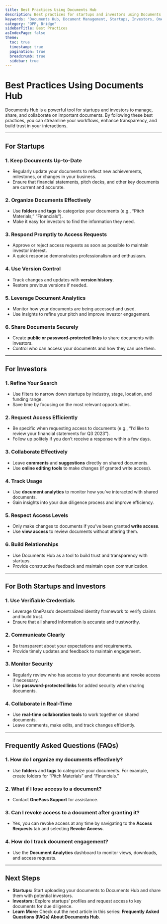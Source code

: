 ```yaml
---
title: Best Practices Using Documents Hub
description: Best practices for startups and investors using Documents Hub
keywords: "Documents Hub, Document Management, Startups, Investors, OnePass"
category: "OPP, Bridge"
sidebarTitle: Best Practices
asIndexPage: false
theme:
  toc: true
  timestamp: true
  pagination: true
  breadcrumb: true
  sidebar: true
---
```


# Best Practices Using Documents Hub

Documents Hub is a powerful tool for startups and investors to manage, share, and collaborate on important documents. By following these best practices, you can streamline your workflows, enhance transparency, and build trust in your interactions.  

---

## For Startups

### 1. Keep Documents Up-to-Date

- Regularly update your documents to reflect new achievements, milestones, or changes in your business.  
- Ensure that financial statements, pitch decks, and other key documents are current and accurate.  

### 2. Organize Documents Effectively

- Use **folders** and **tags** to categorize your documents (e.g., “Pitch Materials,” “Financials”).  
- Make it easy for investors to find the information they need.  

### 3. Respond Promptly to Access Requests

- Approve or reject access requests as soon as possible to maintain investor interest.  
- A quick response demonstrates professionalism and enthusiasm.  

### 4. Use Version Control

- Track changes and updates with **version history**.  
- Restore previous versions if needed.  

### 5. Leverage Document Analytics

- Monitor how your documents are being accessed and used.  
- Use insights to refine your pitch and improve investor engagement.  

### 6. Share Documents Securely

- Create **public or password-protected links** to share documents with investors.  
- Control who can access your documents and how they can use them.  

---

## For Investors

### 1. Refine Your Search

- Use filters to narrow down startups by industry, stage, location, and funding range.  
- Save time by focusing on the most relevant opportunities.  

### 2. Request Access Efficiently

- Be specific when requesting access to documents (e.g., “I’d like to review your financial statements for Q3 2023”).  
- Follow up politely if you don’t receive a response within a few days.  

### 3. Collaborate Effectively

- Leave **comments** and **suggestions** directly on shared documents.  
- Use **online editing tools** to make changes (if granted write access).  

### 4. Track Usage

- Use **document analytics** to monitor how you’ve interacted with shared documents.  
- Gain insights into your due diligence process and improve efficiency.  

### 5. Respect Access Levels

- Only make changes to documents if you’ve been granted **write access**.  
- Use **view access** to review documents without altering them.  

### 6. Build Relationships

- Use Documents Hub as a tool to build trust and transparency with startups.  
- Provide constructive feedback and maintain open communication.  

---

## For Both Startups and Investors

### 1. Use Verifiable Credentials

- Leverage OnePass’s decentralized identity framework to verify claims and build trust.  
- Ensure that all shared information is accurate and trustworthy.  

### 2. Communicate Clearly

- Be transparent about your expectations and requirements.  
- Provide timely updates and feedback to maintain engagement.  

### 3. Monitor Security

- Regularly review who has access to your documents and revoke access if necessary.  
- Use **password-protected links** for added security when sharing documents.  

### 4. Collaborate in Real-Time

- Use **real-time collaboration tools** to work together on shared documents.  
- Leave comments, make edits, and track changes efficiently.  

---

## Frequently Asked Questions (FAQs)

### 1. How do I organize my documents effectively?

- Use **folders** and **tags** to categorize your documents. For example, create folders for “Pitch Materials” and “Financials.”  

### 2. What if I lose access to a document?

- Contact **OnePass Support** for assistance.  

### 3. Can I revoke access to a document after granting it?

- Yes, you can revoke access at any time by navigating to the **Access Requests** tab and selecting **Revoke Access**.  

### 4. How do I track document engagement?

- Use the **Document Analytics** dashboard to monitor views, downloads, and access requests.  

---

## Next Steps

- **Startups:** Start uploading your documents to Documents Hub and share them with potential investors.  
- **Investors:** Explore startups’ profiles and request access to key documents for due diligence.  
- **Learn More:** Check out the next article in this series: **Frequently Asked Questions (FAQs) About Documents Hub**.  
